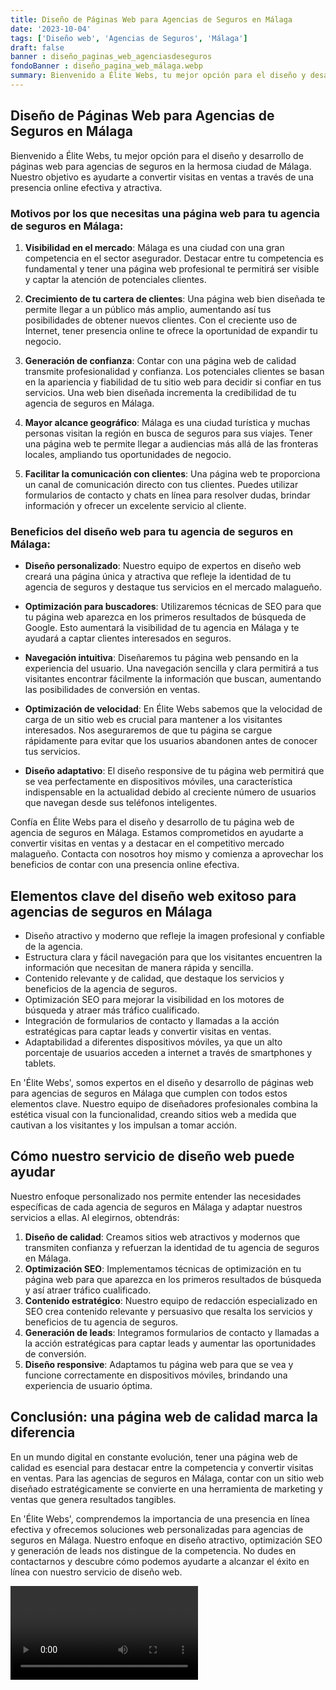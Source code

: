 ```yaml
---
title: Diseño de Páginas Web para Agencias de Seguros en Málaga
date: '2023-10-04'
tags: ['Diseño web', 'Agencias de Seguros', 'Málaga']
draft: false
banner : diseño_paginas_web_agenciasdeseguros
fondoBanner : diseño_pagina_web_málaga.webp
summary: Bienvenido a Élite Webs, tu mejor opción para el diseño y desarrollo de páginas web para agencias de seguros en la hermosa ciudad de Málaga. Nuestro objetivo es ayudarte a convertir visitas en ventas a través de una presencia online efectiva y atractiva. 
---
```


## Diseño de Páginas Web para Agencias de Seguros en Málaga

Bienvenido a Élite Webs, tu mejor opción para el diseño y desarrollo de páginas web para agencias de seguros en la hermosa ciudad de Málaga. Nuestro objetivo es ayudarte a convertir visitas en ventas a través de una presencia online efectiva y atractiva. 

### Motivos por los que necesitas una página web para tu agencia de seguros en Málaga:

1. **Visibilidad en el mercado**: Málaga es una ciudad con una gran competencia en el sector asegurador. Destacar entre tu competencia es fundamental y tener una página web profesional te permitirá ser visible y captar la atención de potenciales clientes.

2. **Crecimiento de tu cartera de clientes**: Una página web bien diseñada te permite llegar a un público más amplio, aumentando así tus posibilidades de obtener nuevos clientes. Con el creciente uso de Internet, tener presencia online te ofrece la oportunidad de expandir tu negocio.

3. **Generación de confianza**: Contar con una página web de calidad transmite profesionalidad y confianza. Los potenciales clientes se basan en la apariencia y fiabilidad de tu sitio web para decidir si confiar en tus servicios. Una web bien diseñada incrementa la credibilidad de tu agencia de seguros en Málaga.

4. **Mayor alcance geográfico**: Málaga es una ciudad turística y muchas personas visitan la región en busca de seguros para sus viajes. Tener una página web te permite llegar a audiencias más allá de las fronteras locales, ampliando tus oportunidades de negocio.

5. **Facilitar la comunicación con clientes**: Una página web te proporciona un canal de comunicación directo con tus clientes. Puedes utilizar formularios de contacto y chats en línea para resolver dudas, brindar información y ofrecer un excelente servicio al cliente.

### Beneficios del diseño web para tu agencia de seguros en Málaga:

- **Diseño personalizado**: Nuestro equipo de expertos en diseño web creará una página única y atractiva que refleje la identidad de tu agencia de seguros y destaque tus servicios en el mercado malagueño.

- **Optimización para buscadores**: Utilizaremos técnicas de SEO para que tu página web aparezca en los primeros resultados de búsqueda de Google. Esto aumentará la visibilidad de tu agencia en Málaga y te ayudará a captar clientes interesados en seguros.

- **Navegación intuitiva**: Diseñaremos tu página web pensando en la experiencia del usuario. Una navegación sencilla y clara permitirá a tus visitantes encontrar fácilmente la información que buscan, aumentando las posibilidades de conversión en ventas.

- **Optimización de velocidad**: En Élite Webs sabemos que la velocidad de carga de un sitio web es crucial para mantener a los visitantes interesados. Nos aseguraremos de que tu página se cargue rápidamente para evitar que los usuarios abandonen antes de conocer tus servicios.

- **Diseño adaptativo**: El diseño responsive de tu página web permitirá que se vea perfectamente en dispositivos móviles, una característica indispensable en la actualidad debido al creciente número de usuarios que navegan desde sus teléfonos inteligentes.

Confía en Élite Webs para el diseño y desarrollo de tu página web de agencia de seguros en Málaga. Estamos comprometidos en ayudarte a convertir visitas en ventas y a destacar en el competitivo mercado malagueño. Contacta con nosotros hoy mismo y comienza a aprovechar los beneficios de contar con una presencia online efectiva.

<GifSeo />

<Cta />

## Elementos clave del diseño web exitoso para agencias de seguros en Málaga

- Diseño atractivo y moderno que refleje la imagen profesional y confiable de la agencia.
- Estructura clara y fácil navegación para que los visitantes encuentren la información que necesitan de manera rápida y sencilla.
- Contenido relevante y de calidad, que destaque los servicios y beneficios de la agencia de seguros.
- Optimización SEO para mejorar la visibilidad en los motores de búsqueda y atraer más tráfico cualificado.
- Integración de formularios de contacto y llamadas a la acción estratégicas para captar leads y convertir visitas en ventas.
- Adaptabilidad a diferentes dispositivos móviles, ya que un alto porcentaje de usuarios acceden a internet a través de smartphones y tablets.

En 'Élite Webs', somos expertos en el diseño y desarrollo de páginas web para agencias de seguros en Málaga que cumplen con todos estos elementos clave. Nuestro equipo de diseñadores profesionales combina la estética visual con la funcionalidad, creando sitios web a medida que cautivan a los visitantes y los impulsan a tomar acción.

## Cómo nuestro servicio de diseño web puede ayudar

Nuestro enfoque personalizado nos permite entender las necesidades específicas de cada agencia de seguros en Málaga y adaptar nuestros servicios a ellas. Al elegirnos, obtendrás:

1. **Diseño de calidad**: Creamos sitios web atractivos y modernos que transmiten confianza y refuerzan la identidad de tu agencia de seguros en Málaga. 
2. **Optimización SEO**: Implementamos técnicas de optimización en tu página web para que aparezca en los primeros resultados de búsqueda y así atraer tráfico cualificado.
3. **Contenido estratégico**: Nuestro equipo de redacción especializado en SEO crea contenido relevante y persuasivo que resalta los servicios y beneficios de tu agencia de seguros.
4. **Generación de leads**: Integramos formularios de contacto y llamadas a la acción estratégicas para captar leads y aumentar las oportunidades de conversión.
5. **Diseño responsive**: Adaptamos tu página web para que se vea y funcione correctamente en dispositivos móviles, brindando una experiencia de usuario óptima.

## Conclusión: una página web de calidad marca la diferencia 

En un mundo digital en constante evolución, tener una página web de calidad es esencial para destacar entre la competencia y convertir visitas en ventas. Para las agencias de seguros en Málaga, contar con un sitio web diseñado estratégicamente se convierte en una herramienta de marketing y ventas que genera resultados tangibles.

En 'Élite Webs', comprendemos la importancia de una presencia en línea efectiva y ofrecemos soluciones web personalizadas para agencias de seguros en Málaga. Nuestro enfoque en diseño atractivo, optimización SEO y generación de leads nos distingue de la competencia. No dudes en contactarnos y descubre cómo podemos ayudarte a alcanzar el éxito en línea con nuestro servicio de diseño web.

<Video />

<CtaBot job='Agencias de Seguros' city='Málaga'/>

<Gmaps query='Málaga+españa+maps' />